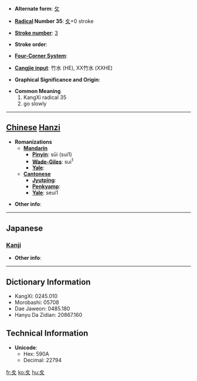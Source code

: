 * '''Alternate form''': [[攵]]

* '''[[Wiktionary:Chinese radical index| Radical]] Number 35''': [[Wiktionary:Chinese radical index 夊|夊]]+0 stroke

* '''[[Wiktionary:Chinese total strokes index|Stroke number]]''': [[Wiktionary:Chinese total strokes index 3|3]]

* '''Stroke order''': 

* '''[[Wiktionary:Chinese four corner index|Four-Corner System]]''': 

* '''[[Wiktionary:Chinese Cangjie index|Cangjie input]]''': 竹水 (HE), XX竹水 (XXHE)

* '''Graphical Significance and Origin''': 

* '''Common Meaning'''
*#KangXi radical 35
*# go slowly


----

== [[Chinese]] [[Hanzi]] ==

* '''Romanizations'''
** '''[[Mandarin]]'''
*** '''[[Pinyin]]''': sūi (sui1)
*** '''[[Wade-Giles]]''': sui<sup>1</sup>
*** '''[[Yale]]''': 
** '''[[Cantonese]]'''
*** '''[[Jyutping]]''':
*** '''[[Penkyamp]]''': 
*** '''[[Yale]]''': seui1

* '''Other info''': 

----

==Japanese==
===[[Kanji]]===
{{kanji|on readings=[[すい]] (sui)|kun readings=[[すいにょう]] (suinyou)}}

* '''Other info''':  

----

== Dictionary Information ==

* KangXi: 0245.010
* Morobashi: 05708
* Dae Jaweon: 0485.180
* Hanyu Da Zidian: 20867.160

== Technical Information ==

* '''Unicode''':
** Hex: 590A
** Decimal: 22794

[[fr:夊]]
[[ko:夊]]
[[hu:夊]]